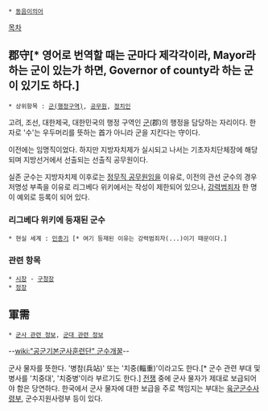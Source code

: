  * [[동음이의어]]

[[목차]]
== 郡守[* 영어로 번역할 때는 군마다 제각각이라, Mayor라 하는 군이 있는가 하면, Governor of county라 하는 군이 있기도 하다.] ==
 * 상위항목 : [[군(행정구역)]], [[공무원]], [[정치인]]

고려, 조선, 대한제국, 대한민국의 행정 구역인 [[군]](郡)의 행정을 담당하는 자리이다. 한자로 '수'는 우두머리를 뜻하는 首가 아니라 군을 지킨다는 守이다.

이전에는 임명직이었다. 하지만 지방자치제가 실시되고 나서는 기초자치단체장에 해당되며 지방선거에서 선출되는 선출직 공무원이다.

실존 군수는 지방자치제 이후로는 [[정무직 공무원]]임을 이유로, 이전의 관선 군수의 경우 저명성 부족을 이유로 리그베다 위키에서는 작성이 제한되어 있으나, [[범죄자/목록|강력범죄자]] 한 명이 예외로 등록이 되어 있다. 

=== 리그베다 위키에 등재된 군수 ===
 * 현실 세계 : [[민종기]] [* 여기 등재된 이유는 강력범죄자(...)이기 때문이다.]

=== 관련 항목 ===
 * [[시장]] - [[구청장]]
 * [[정장]]

== 軍需 ==
 * [[군사 관련 정보]], [[군대 관련 정보]]

--[[wiki:"공군기본군사훈련단" 군수개꿀]]--

군사 물자를 뜻한다. '병참(兵站)' 또는 '치중(輜重)'이라고도 한다.[* 군수 관련 부대 및 병사를 '치중대', '치중병'이라 부르기도 한다.] [[전쟁]] 중에 군사 물자가 제대로 보급되어야 함은 당연하다. 한국에서 군사 물자에 대한 보급을 주로 책임지는 부대는 [[육군군수사령부]], 군수지원사령부 등이 있다.
